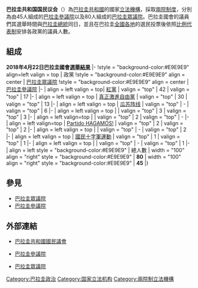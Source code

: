 {{Infobox legislature
 | background_color = #CFB53B
 | text_color = #FFFFFF
 | name = '''巴拉圭共和國國民議會'''
 | native_name = <small>Congreso Nacional de la República del Paraguay</small>
 | legislature = 
 | coa_pic = Coat of arms of Paraguay.svg
 | coa_res = 150px
 | coa_caption = [[巴拉圭|巴拉圭]][[巴拉圭國徽|國徽]]
 | house_type = 兩院制
 | houses = [[巴拉圭參議院|參議院]]<br>[[巴拉圭眾議院|眾議院]]
 | leader1_type = 
 | leader1 = 
 | election1 = 
 | leader2_type = 
 | leader2 = 
 | election2 = 
 | leader3_type = 
 | leader3 = 
 | election3 = 
 | members = 125<br>參議院 45<br>眾議院 80
 | house1 = 
 | structure1 = SenatePY2018.svg
 | structure1_res = 260px
 | house2 = 
 | political_groups1 = '''[[巴拉圭參議院|參議院]]'''
*{{colorbox|#FF0000}} [[國家共和聯盟|國家共和聯盟]]（17）
*{{colorbox|#000080}} [[真正激進自由黨|真正激進自由黨]]（13）
*{{colorbox|#B57EDC}} [[瓜蘇陣線|瓜蘇陣線]]（6）
*{{colorbox|#B57EDC}} {{le|摯愛祖國黨|Beloved Fatherland Party}}（3）
*{{colorbox|#7FBA27}} {{le|民主進步黨 (巴拉圭)|Progressive Democratic Party (Paraguay|民主進步黨}}（2）
*{{colorbox|#7FBA27}} [[Partido_HAGAMOS!|Partido HAGAMOS!]]（2）
*{{colorbox|#B31B1B}} {{le|全國道德公民聯盟黨|National Union of Ethical Citizens}}（1）
*{{colorbox|Black}} [[國民十字軍運動|國民十字軍運動]]（1）
 
 | structure2 = Composición de la Cámara de Diputados.svg
 | structure2_res = 260px
 | political_groups2 = '''[[巴拉圭眾議院|眾議院]]'''
*{{colorbox|#FF0000}} [[國家共和聯盟|國家共和聯盟]]（42）
*{{colorbox|#000080}} [[真正激進自由黨|真正激進自由黨]]（30）
*{{colorbox|#B57EDC}} {{le|摯愛祖國黨|Beloved Fatherland Party}}（3）
*{{colorbox|Yellow}} {{link-es|遇見國家黨|Partido Encuentro Nacional}}（2）
*{{colorbox|#2E9AFE}} [[Partido_HAGAMOS!|Partido HAGAMOS!]]（2）
*{{colorbox|Black}} [[國民十字軍運動|國民十字軍運動]]（1）

 | last_election2 = 
 | session_room = Palacio Legislativo Paraguay.png
 | session_res = 250px
 | meeting_place = {{PAR}}[[亞松森|亞松森]]議會大樓
 | website = {{URL|http://www.congreso.gov.py/}}
}}
'''巴拉圭共和国国民议会'''（{{lang-es|Congreso Nacional de la República del Paraguay}}）為[[巴拉圭共和國|巴拉圭共和國]]的國家[[立法機構|立法機構]]，採取[[兩院制|兩院制度]]，分別為由45人組成的[[巴拉圭參議院|巴拉圭參議院]]以及80人組成的[[巴拉圭眾議院|巴拉圭眾議院]]。巴拉圭國會的議員們其選舉時間與[[巴拉圭總統|巴拉圭總統]]同日，並且在巴拉圭[[巴拉圭行政區劃|全國各地]]的選民投票後依照[[比例代表制|比例代表制]]安排各政黨的議員人數。

== 組成 ==
{{See also|2018年巴拉圭大選}}

{{electiontable|Paraguayan legislative election, 2008}}
'''2018年4月22日巴拉圭國會[[2018年巴拉圭大選|選舉結果]]'''
|-
!style = "background-color:#E9E9E9" align=left valign = top | 政黨
!style = "background-color:#E9E9E9" align = center | [[巴拉圭眾議院|巴拉圭眾議院]]
!style = "background-color:#E9E9E9" align = center | [[巴拉圭參議院|巴拉圭參議院]]
|-
| align = left valign = top| [[紅黨_(巴拉圭)|紅黨]]
| valign = "top" | 42
| valign = "top" | 17
|-
| align = left valign = top | [[真正激進自由黨|真正激進自由黨]]
| valign = "top" | 30
| valign = "top" | 13
|-
| align = left valign = top | [[瓜苏阵线|瓜苏阵线]]
| valign = "top" | -
| valign = "top" | 6
|-
| align = left valign = top | {{le|心愛祖國黨|Beloved Fatherland Party}}
| valign = "top" | 3
| valign = "top" | 3
|-
| align = left valign=top | {{link-es|遇见国家党|Partido Encuentro Nacional}}
| valign = "top" | 2
| valign = "top" | -
|-
| align = left valign=top | [[Partido_HAGAMOS!|Partido HAGAMOS!]]
| valign = "top" | 2
| valign = "top" | 2
|-
| align = left valign = top | {{le|民主進步黨 (巴拉圭)|Progressive Democratic Party (Paraguay|民主進步黨}}
| valign = "top" | -
| valign = "top" | 2
|-
| align = left valign = top | [[國民十字軍運動|國民十字軍運動]]
| valign = "top" | 1
| valign = "top" | 1
|-
| align = left valign = top | {{le|全國道德公民聯盟黨|National Union of Ethical Citizens}}
| valign = "top" | -
| valign = "top" | 1
|-
| align = left style = "background-color:#E9E9E9" | 總人數
| width = "100" align = "right" style = "background-color:#E9E9E9" | '''80'''
| width = "100" align = "right" style = "background-color:#E9E9E9" | '''45'''
|}

== 參見 ==
* [[巴拉圭眾議院|巴拉圭眾議院]]
* [[巴拉圭參議院|巴拉圭參議院]]

== 外部連結 ==
* {{es}} [http://www.congreso.gov.py/ 巴拉圭共和國國民議會] {{Wayback|url=http://www.congreso.gov.py/ |date=20200123161944 }}
* {{es}} [http://www.senado.gov.py/ 巴拉圭參議院] {{WebCite|url=https://www.webcitation.org/68TSzTjJu?url=http://www.senado.gov.py/ |date=20120616225517 |dateformat=iso }}
* {{es}} [http://www.diputados.gov.py/ 巴拉圭眾議院] {{WebCite|url=https://www.webcitation.org/68TT02hsZ?url=http://www.diputados.gov.py/ww2/ |date=20120616225525 |dateformat=iso }}
{{美洲题目|议会}}

[[Category:巴拉圭政治|Category:巴拉圭政治]]
[[Category:国家立法机构|Category:国家立法机构]]
[[Category:兩院制立法機構|Category:兩院制立法機構]]